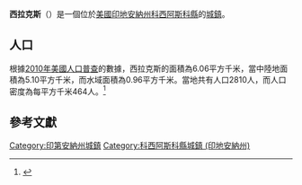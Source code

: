 {{noteTA
|G1=USState
|G2=地名
|G3=Unit
}}
{{Infobox settlement
|name            = 西拉克斯
|native_name = Syracuse
|settlement_type          = [[鎮|城鎮]]
|image_skyline            = Syracuse-indiana-downtown-north.jpg
|imagesize                = 250px
|image_map                = Kosciusko County Indiana Incorporated and Unincorporated areas Syracuse Highlighted 1874744.svg
|mapsize                  = 250px
|subdivision_type         = [[世界政區索引|國家]]
|subdivision_type1        = [[美国州份|州份]]
|subdivision_type2        = [[印地安納州行政區劃|縣]]
|subdivision_name         = [[美国|美国]]
|subdivision_name1        = [[印地安納州|印地安納州]]
|subdivision_name2        = [[科西阿斯科縣_(印地安納州)|科西阿斯科縣]]
|elevation_ft             = 876
|elevation_m              = 267
|timezone                 = [[北美东部时区|CST]]
|area_total_km2           = 6.06
|area_land_km2            = 5.10
|area_water_km2           = 0.96
|area_total_sq_mi         = 
|area_land_sq_mi          = 
|area_water_sq_mi         = 
|population_as_of         = [[2010年美國人口普查|2010]]
|population_footnotes     = 
|population_total         = 2810
|population_density_km2   = auto
|population_density_sq_mi = auto
|utc_offset               = -5
|coordinates              = {{coord|41|25|24|N|85|45|00|W|display=inline,title}}
| coor_pinpoint           = 
| coordinates_footnotes   = 
|timezone_DST             = EDT
|utc_offset_DST           = -4
|postal_code_type         = [[美國郵區編號|郵區編號]]
|postal_code              = 46567
|area_code                = {{link-en|电话区号574|Area code 574|574}}
|blank_name = [[地名信息系统|GNIS ID]]
|blank_info = 444529<ref name="GNIS">{{cite gnis|444529|Syracuse}}</ref>
}}
'''西拉克斯'''（{{lang-en|Syracuse}}）是一個位於[[美國|美國]][[印地安納州|印地安納州]][[科西阿斯科縣_(印地安納州)|科西阿斯科縣]]的[[鎮|城鎮]]。

== 人口 ==
根據[[2010年美國人口普查|2010年美國人口普查]]的數據，西拉克斯的面積為6.06平方千米，當中陸地面積為5.10平方千米，而水域面積為0.96平方千米。當地共有人口2810人，而人口密度為每平方千米464人。<ref name="GR8">{{cite web|url=http://factfinder2.census.gov|publisher=[[美国人口调查局|美国人口调查局]]|accessdate=2011-05-14|title=American FactFinder|archive-date=2013-09-11|archive-url=https://web.archive.org/web/20130911234518/http://factfinder2.census.gov/|dead-url=no}}</ref>

== 參考文獻 ==
{{reflist}}
{{科西阿斯科縣 (印地安納州)}}
{{Indiana-geo-stub}}
{{DEFAULTSORT:Syracuse, Indiana}}
[[Category:印第安納州城鎮|Category:印第安納州城鎮]]
[[Category:科西阿斯科縣城鎮_(印地安納州)|Category:科西阿斯科縣城鎮 (印地安納州)]]